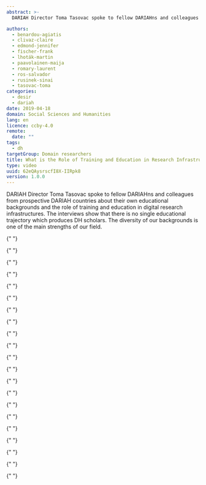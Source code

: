 ```yaml
---
abstract: >-
  DARIAH Director Toma Tasovac spoke to fellow DARIAHns and colleagues from prospective DARIAH countries about the role of training and education in digital research infrastructures.

authors:
  - benardou-agiatis
  - clivaz-claire
  - edmond-jennifer
  - fischer-frank
  - lhoták-martin
  - paavolainen-maija
  - romary-laurent
  - ros-salvador
  - rusinek-sinai
  - tasovac-toma
categories:
  - desir
  - dariah
date: 2019-04-18
domain: Social Sciences and Humanities
lang: en
licence: ccby-4.0
remote:
  date: ""
tags:
  - dh
targetGroup: Domain researchers
title: What is the Role of Training and Education in Research Infrastructures?
type: video
uuid: 62eQAysrscfI8X-IIRpk8
version: 1.0.0
---
```


DARIAH Director Toma Tasovac spoke to fellow DARIAHns and colleagues from prospective DARIAH countries about their own educational backgrounds and the role of training and education in digital research infrastructures. The interviews show that there is no single educational trajectory which produces DH scholars. The diversity of our backgrounds is one of the main strengths of our field.

<Grid columns="2">
  <Youtube
    id="OqYJNUmhJzw"
    caption="Laurent Romary (Former DARIAH Director)"
  />

{" "}

{" "}

{" "}
<Youtube id="iwz0uhEhtg4" caption="Jennifer Edmond (DARIAH Director)" />

{" "}

{" "}

{" "}
<Youtube id="soL0itkLYpk" caption="Frank Fischer (DARIAH Director)" />

{" "}

{" "}

{" "}
<Youtube id="GIw3VHJwu5Y" caption="Agiatis Bernardou (Head of DARIAH VCC2)" />

{" "}

{" "}

{" "}
<Youtube id="ksxIewK316E" caption="Sinai Rusinek (Israel)" />

{" "}

{" "}

{" "}
<Youtube id="RnGyt4uymv8" caption="Maija Paavolainen (Finland)" />

{" "}

{" "}

{" "}
<Youtube id="mI1yfjAkwrM" caption="Claire Clivaz (Switzerland)" />

{" "}

{" "}

{" "}
<Youtube id="UPGetssiNL0" caption="Martin Lhoták (Czech Republic)" />

  <Youtube
    id="1cv-Tx7fOO0"
    caption="Salvador Ros (Spain)"
  />
</Grid>
